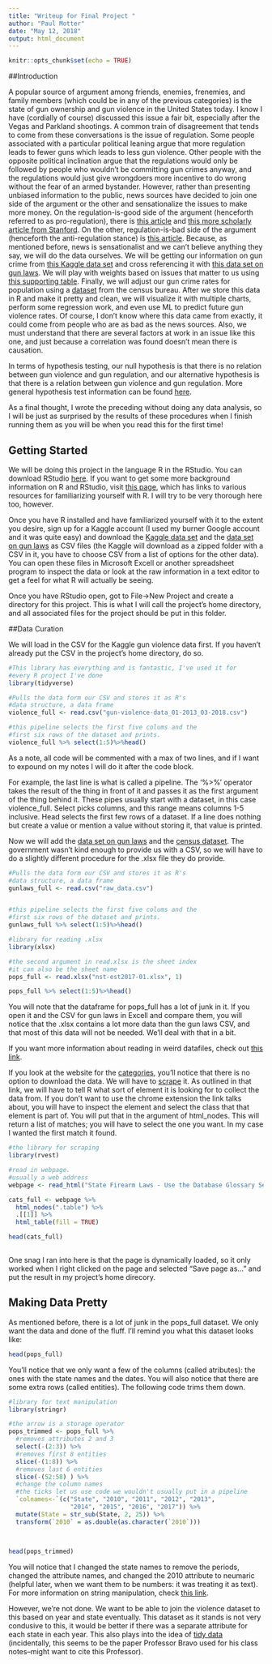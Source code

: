 ```yaml
---
title: "Writeup for Final Project "
author: "Paul Motter"
date: "May 12, 2018"
output: html_document
---
```


```r
knitr::opts_chunk$set(echo = TRUE)
```

##Introduction

A popular source of argument among friends, enemies, frenemies, and family members (which could be in any of the previous categories) is the state of gun ownership and gun violence in the United States today. I know I have (cordially of course) discussed this issue a fair bit, especially after the Vegas and Parkland shootings. A common train of disagreement that tends to come from these conversations is the issue of regulation. Some people associated with a particular political leaning argue that more regulation leads to fewer guns which leads to less gun violence. Other people with the opposite political inclination argue that the regulations would only be followed by people who wouldn't be committing gun crimes anyway, and the regulations would just give wrongdoers more incentive to do wrong without the fear of an armed bystander. However, rather than presenting unbiased information to the public, news sources have decided to join one side of the argument or the other and sensationalize the issues to make more money. On the regulation-is-good side of the argument (henceforth referred to as pro-regulation), there is [this article](https://www.theatlantic.com/politics/archive/2015/08/the-states-with-the-most-gun-laws-see-the-fewest-gun-related-deaths/448044/) and [this more scholarly article from Stanford](https://news.stanford.edu/2017/12/07/new-study-analyzes-recent-gun-violence-research/). On the other, regulation-is-bad side of the argument (henceforth the anti-regulation stance) is [this article](http://insider.foxnews.com/2018/03/28/chicago-murder-rate-sky-high-despite-strict-gun-control-laws). Because, as mentioned before, news is sensationalist and we can't believe anything they say, we will do the data ourselves. We will be getting our information on gun crime from [this Kaggle data set](https://www.kaggle.com/jameslko/gun-violence-data) and cross referencing it with [this data set on gun laws](https://www.statefirearmlaws.org/table.html). We will play with weights based on issues that matter to us using [this supporting table](https://www.statefirearmlaws.org/glossary.html). Finally, we will adjust our gun crime rates for population using a [dataset](https://www.census.gov/data/datasets/2017/demo/popest/state-total.html) from the census bureau. After we store this data in R and make it pretty and clean, we will visualize it with multiple charts, perform some regression work, and even use ML to predict future gun violence rates. Of course, I don't know where this data came from exactly, it could come from people who are as bad as the news sources. Also, we must understand that there are several factors at work in an issue like this one, and just because a correlation was found doesn't mean there is causation.   

In terms of hypothesis testing, our null hypothesis is that there is no relation between gun violence and gun regulation, and our alternative hypothesis is that there is a relation between gun violence and gun regulation. More general hypothesis test information can be found [here](http://www.statisticshowto.com/probability-and-statistics/hypothesis-testing/). 

As a final thought, I wrote the preceding without doing any data analysis, so I will be just as surprised by the results of these procedures when I finish running them as you will be when you read this for the first time!

## Getting Started


We will be doing this project in the language R in the RStudio. You can download RStudio [here](https://www.rstudio.com/products/rstudio/download/). If you want to get some more background information on R and RStudio, visit [this page](https://support.rstudio.com/hc/en-us/articles/201141096-Getting-Started-with-R), which has links to various resources for familiarizing yourself with R. I will try to be very thorough here too, however. 

Once you have R installed and have familiarized yourself with it to the extent you desire, sign up for a Kaggle account (I used my burner Google account and it was quite easy) and download the [Kaggle data set](https://www.kaggle.com/jameslko/gun-violence-data) and the [data set on gun laws](https://www.statefirearmlaws.org/table.html) as CSV files (the Kaggle will download as a zipped folder with a CSV in it, you have to choose CSV from a list of options for the other data). You can open these files in Microsoft Excell or another spreadsheet program to inspect the data or look at the raw information in a text editor to get a feel for what R will actually be seeing.  

Once you have RStudio open, got to File->New Project and create a directory for this project. This is what I will call the project's home directory, and all associated files for the project should be put in this folder. 


##Data Curation 

We will load in the CSV for the Kaggle gun violence data first. If you haven't already put the CSV in the project's home directory, do so. 

```r
#This library has everything and is fantastic, I've used it for 
#every R project I've done
library(tidyverse)

#Pulls the data form our CSV and stores it as R's 
#data structure, a data frame
violence_full <- read.csv("gun-violence-data_01-2013_03-2018.csv")

#this pipeline selects the first five colums and the
#first six rows of the dataset and prints. 
violence_full %>% select(1:5)%>%head()
```
As a note, all code will be commented with a max of two lines, and if I want to expound on my notes I will do it after the code block. 

For example, the last line is what is called a pipeline. The '%>%' operator takes the result of the thing in front of it and passes it as the first argument of the thing behind it. These pipes usually start with a dataset, in this case violence_full. Select picks columns, and this range means columns 1-5 inclusive. Head selects the first few rows of a dataset. If a line does nothing but create a value or mention a value without storing it, that value is printed. 

Now we will add the [data set on gun laws](https://www.statefirearmlaws.org/table.html) and the [census dataset](https://www2.census.gov/programs-surveys/popest/tables/2010-2017/state/totals/nst-est2017-01.xlsx). The government wasn't kind enough to provide us with a CSV, so we will have to do a slightly different procedure for the .xlsx file they do provide. 


```r
#Pulls the data form our CSV and stores it as R's 
#data structure, a data frame
gunlaws_full <- read.csv("raw_data.csv")


#this pipeline selects the first five colums and the
#first six rows of the dataset and prints. 
gunlaws_full %>% select(1:5)%>%head()

#library for reading .xlsx
library(xlsx)

#the second argument in read.xlsx is the sheet index
#it can also be the sheet name
pops_full <- read.xlsx("nst-est2017-01.xlsx", 1)

pops_full %>% select(1:5)%>%head()
```

You will note that the dataframe for pops_full has a lot of junk in it. If you open it and the CSV for gun laws in Excell and compare them, you will notice that the .xlsx contains a lot more data than the gun laws CSV, and that most of this data will not be needed. We'll deal with that in a bit. 

If you want more information about reading in weird datafiles, check out [this link](https://www.statmethods.net/input/importingdata.html).  

If you look at the website for the [categories](https://www.statefirearmlaws.org/glossary.html), you'll notice that there is no option to download the data. We will have to [scrape](https://www.analyticsvidhya.com/blog/2017/03/beginners-guide-on-web-scraping-in-r-using-rvest-with-hands-on-knowledge/) it. As outlined in that link, we will have to tell R what sort of element it is looking for to collect the data from. If you don't want to use the chrome extension the link talks about, you will have to inspect the element and select the class that that element is part of. You will put that in the argument of html_nodes. This will return a list of matches; you will have to select the one you want. In my case I wanted the first match it found. 

```r
#the library for scraping
library(rvest)

#read in webpage. 
#usually a web address
webpage <- read_html("State Firearm Laws - Use the Database Glossary Search Tool.html")

cats_full <- webpage %>%
  html_nodes(".table") %>%
  .[[1]] %>%
  html_table(fill = TRUE)

head(cats_full)
 
```

One snag I ran into here is that the page is dynamically loaded, so it only worked when I right clicked on the page and selected "Save page as..." and put the result in my project's home direcory. 


## Making Data Pretty

As mentioned before, there is a lot of junk in the pops_full dataset. We only want the data and done of the fluff. I'll remind you what this dataset looks like:

```r
head(pops_full)
```

You'll notice that we only want a few of the columns (called atributes): the ones with the state names and the dates. You will also notice that there are some extra rows (called entities). The following code trims them down.

```r
#library for text manipulation
library(stringr)

#the arrow is a storage operator
pops_trimmed <- pops_full %>%
  #removes attributes 2 and 3
  select(-(2:3)) %>%
  #removes first 8 entities
  slice(-(1:8)) %>%
  #removes last 6 entities
  slice(-(52:58) ) %>%
  #change the column names
  #the ticks let us use code we wouldn't usually put in a pipeline
  `colnames<-`(c("State", "2010", "2011", "2012", "2013", 
                 "2014", "2015", "2016", "2017")) %>%
  mutate(State = str_sub(State, 2, 25)) %>%
  transform(`2010` = as.double(as.character(`2010`)))
  
  

head(pops_trimmed)

```

You will notice that I changed the state names to remove the periods, changed the attribute names, and changed the 2010 attribute to neumaric (helpful later, when we want them to be numbers: it was treating it as text). For more information on string manipulation, check [this link](http://r4ds.had.co.nz/strings.html). 

However, we're not done. We want to be able to join the violence dataset to this based on year and state eventually. This dataset as it stands is not very condusive to this, it would be better if there was a separate attribute for each state in each year. This also plays into the idea of [tidy data](https://vita.had.co.nz/papers/tidy-data.pdf) (incidentally, this seems to be the paper Professor Bravo used for his class notes--might want to cite this Professor). 

```r


```
